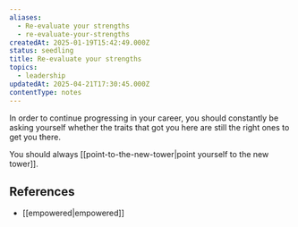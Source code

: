 ```yaml
---
aliases:
  - Re-evaluate your strengths
  - re-evaluate-your-strengths
createdAt: 2025-01-19T15:42:49.000Z
status: seedling
title: Re-evaluate your strengths
topics:
  - leadership
updatedAt: 2025-04-21T17:30:45.000Z
contentType: notes
---
```

In order to continue progressing in your career, you should constantly be asking yourself whether the traits that got you here are still the right ones to get you there.

You should always [[point-to-the-new-tower|point yourself to the new tower]].

## References

- [[empowered|empowered]]
